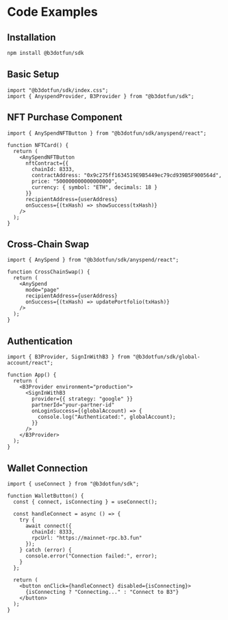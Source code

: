 # Code Examples

## Installation

```bash title="Install B3 SDK" icon="download"
npm install @b3dotfun/sdk
```

## Basic Setup

```tsx title="Import SDK Components" icon="react"
import "@b3dotfun/sdk/index.css";
import { AnyspendProvider, B3Provider } from "@b3dotfun/sdk";
```

## NFT Purchase Component

```tsx title="NFT Button Example" icon="shopping-cart" lines
import { AnySpendNFTButton } from "@b3dotfun/sdk/anyspend/react";

function NFTCard() {
  return (
    <AnySpendNFTButton
      nftContract={{
        chainId: 8333,
        contractAddress: "0x9c275ff1634519E9B5449ec79cd939B5F900564d",
        price: "500000000000000000",
        currency: { symbol: "ETH", decimals: 18 }
      }}
      recipientAddress={userAddress}
      onSuccess={(txHash) => showSuccess(txHash)}
    />
  );
}
```

## Cross-Chain Swap

```tsx title="AnySpend Page Mode" icon="arrows-rotate" highlight={6-8}
import { AnySpend } from "@b3dotfun/sdk/anyspend/react";

function CrossChainSwap() {
  return (
    <AnySpend
      mode="page"
      recipientAddress={userAddress}
      onSuccess={(txHash) => updatePortfolio(txHash)}
    />
  );
}
```

## Authentication

```tsx title="B3 Authentication Setup" icon="user-shield" expandable
import { B3Provider, SignInWithB3 } from "@b3dotfun/sdk/global-account/react";

function App() {
  return (
    <B3Provider environment="production">
      <SignInWithB3
        provider={{ strategy: "google" }}
        partnerId="your-partner-id"
        onLoginSuccess={(globalAccount) => {
          console.log("Authenticated:", globalAccount);
        }}
      />
    </B3Provider>
  );
}
```

## Wallet Connection

```tsx title="Connect Wallet to B3" icon="wallet" focus={8-12}
import { useConnect } from "@b3dotfun/sdk";

function WalletButton() {
  const { connect, isConnecting } = useConnect();

  const handleConnect = async () => {
    try {
      await connect({
        chainId: 8333,
        rpcUrl: "https://mainnet-rpc.b3.fun"
      });
    } catch (error) {
      console.error("Connection failed:", error);
    }
  };

  return (
    <button onClick={handleConnect} disabled={isConnecting}>
      {isConnecting ? "Connecting..." : "Connect to B3"}
    </button>
  );
}
```
